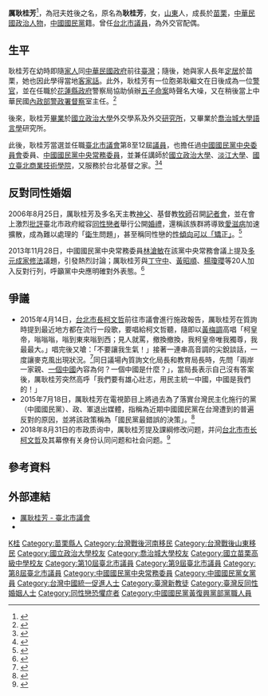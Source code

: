 {{Otheruses|other=名为耿桂芳的其他人物|耿桂芳}}
{{blpsources|time=2014-07-04T07:20:50+00:00}}
{{人物}}
 {{noteTA
|1=zh-cn:乔治;zh-tw:喬治;zh-hk:佐治;
}}

{{Infobox_officeholder
| name =厲耿桂芳<br/><small>Li Keng, Kuei-fong</small>
| image name =20100703厲耿桂芳.jpg
| width = 
| office = [[File:Flag_of_Taipei_City.svg|28px]] [[臺北市議會|臺北市議會]]第8—12屆[[臺北市議員|議員]]
| term_start = 1998年12月25日
| term_end = 2018年12月25日
| constituency = 臺北市第六選區（[[大安區_(臺北市)|大安區]]、[[文山區|文山區]]）
| period =
| sex = 女
| nationality = {{ROC}}
| Native place = [[河南省|河南省]] 
| date of birth = {{birth date and age|1946|1|27}}
| spouse = 厲威廉
| relatives = [[耿繼文|耿繼文]]（弟）<br/>[[耿葳|耿葳]]（姪女）
| party = {{Kmt}}
| place of birth = {{ROC}}[[山東省_(中華民國)|山東省]]
| religion = 基督教
| educate = 
| past = 
* [[臺北市議員|臺北市議員]]（第8、9、10、11、12屆）
* 中國國民黨中央常務委員
* [[中國國民黨中央委員會|中國國民黨中央委員]]
* 國立政治大學講師兼華語中心主任
* 淡江大學講師
* 國立臺北商業技術學院講師
* 中原客家崇正會監事
* 台北市愛心婦女協會理事長
* 山而[[國際獅子會|國際獅子會]]會長
* [[中國廣播公司|中國廣播公司]]海外部編輯暨駐美特派員
* 社團法人中華民國退伍軍人協會婦女會理事長
}}

'''厲耿桂芳'''{{BD|1946年|1月27日||catIdx=Geng耿}}<ref>{{Cite web|url=http://www.tcc.gov.tw/Councilor_Content.aspx?s=2397#top|title=臺北市議會|accessdate=2017-10-19|work=www.tcc.gov.tw|language=zh-TW|archive-url=https://web.archive.org/web/20171019115941/http://www.tcc.gov.tw/Councilor_Content.aspx?s=2397#top|archive-date=2017-10-19|dead-url=yes}}</ref>，為冠夫姓後之名，原名為'''耿桂芳'''，女，[[山東省_(中華民國)|山東]]人，成長於[[苗栗縣|苗栗]]，[[中華民國|中華民國]][[政治人物|政治人物]]，[[中國國民黨|中國國民黨]]籍。曾任[[台北市議員|台北市議員]]，為外交官配偶。

== 生平 ==
耿桂芳在幼時即隨[[家人|家人]]同[[中華民國政府|中華民國政府]]前往[[臺灣|臺灣]]；隨後，她與家人長年[[定居|定居]]於苗栗，她也因此學得當地[[臺灣客家語|客家話]]。此外，耿桂芳有一位胞弟耿繼文在日後成為一位[[警官|警官]]，並在任職於[[花蓮縣政府|花蓮縣政府]]警察局協助偵辦[[花蓮五子命案|五子命案]]時聲名大噪，又在稍後當上中華民國[[內政部警政署|內政部警政署]][[督察|督察]]室主任。<ref>{{Cite news|url=http://news.ltn.com.tw/news/politics/breakingnews/1947055|title=耿繼文抗年改撞警被法辦 姊姊厲耿桂芳抱不平|author=|date=|work=自由時報電子報|accessdate=2017-10-19|archive-date=2018-12-02|archive-url=https://web.archive.org/web/20181202052203/http://news.ltn.com.tw/news/politics/breakingnews/1947055|dead-url=no}}</ref>

後來，耿桂芳[[畢業|畢業]]於[[國立政治大學|國立政治大學]]外交學系及外交[[研究所|研究所]]，又畢業於[[喬治城大學|喬治城大學]][[語言學|語言學]]研究所。

此後，耿桂芳當選並任職[[臺北市議會|臺北市議會]]第8至12屆[[台北市議員|議員]]，也擔任過[[中國國民黨中央委員會|中國國民黨中央委員會]]委員、[[中國國民黨中央常務委員|中國國民黨中央常務委員]]，並兼任講師於[[國立政治大學|國立政治大學]]、[[淡江大學|淡江大學]]、[[國立臺北商業技術學院|國立臺北商業技術學院]]，又服務於台北基督之家。<ref>{{Cite web|url=http://2014.kmt.org.tw/page.aspx?id=40&pid=447|title=台北市議員_厲耿桂芳 - 【議員】|accessdate=2017-10-19|work=2014.kmt.org.tw|archive-url=https://web.archive.org/web/20171019122215/http://2014.kmt.org.tw/page.aspx?id=40&pid=447|archive-date=2017-10-19|dead-url=yes}}</ref><ref>{{Cite news|url=https://www.anntw.com/articles/20170508-lZ2G|title=婚姻和諧之道 謙卑、自省、尊重—訪厲威廉、耿桂芳夫婦 （20170508 鶼鰈情深-厲威廉、厲耿桂芳）|author=|date=2017-05-08|work=台灣醒報 Awakening News Networks|accessdate=2017-10-19|language=zh-hant|archive-url=https://web.archive.org/web/20171019120351/https://www.anntw.com/articles/20170508-lZ2G|archive-date=2017-10-19|dead-url=yes}}</ref>

== 反對同性婚姻 ==
2006年8月25日，厲耿桂芳及多名天主教[[神父|神父]]、基督教[[牧師|牧師]]召開[[記者會|記者會]]，並在會上激烈[[批評|批評]]臺北市政府縱容[[同性戀者|同性戀者]]舉行公開[[婚禮|婚禮]]，還稱該族群將導致[[愛滋病|愛滋病]]加速擴散，成為難以處理的「[[衛生|衛生]]問題」，甚至稱同性戀的[[脫離同性戀|性傾向可以「矯正」]]。<ref>{{cite news|language = zh-hant|url = http://www.appledaily.com.tw/appledaily/article/headline/20060826/2845963/|title = 北市同志婚禮 議員批放縱|publisher = 蘋果日報|date = 2006年8月26日|accessdate = 2015年4月14日|archive-date = 2017年9月21日|archive-url = https://web.archive.org/web/20170921094838/http://www.appledaily.com.tw/appledaily/article/headline/20060826/2845963/|dead-url = no}}</ref>

2013年11月28日，中國國民黨中央常務委員[[林滄敏|林滄敏]]在該黨中央常務會議上提及[[多元成家立法草案|多元成家修法]]議題，引發熱烈討論；厲耿桂芳與[[丁守中|丁守中]]、[[黃昭順|黃昭順]]、[[楊瓊瓔|楊瓊瓔]]等20人加入反對行列，呼籲黨中央應明確對外表態。<ref>{{cite news|language = zh-hant|url = http://www.chinatimes.com/newspapers/20131128000403-260102|title = 多元成家 馬裁示專案研議|publisher = 中國時報|date = 2013年11月28日|accessdate = 2014年7月4日|archive-url = https://web.archive.org/web/20140418000107/http://www.chinatimes.com/newspapers/20131128000403-260102|archive-date = 2014年4月18日|dead-url = yes}}</ref>

== 爭議 ==
* 2015年4月14日，[[台北市長|台北市長]][[柯文哲|柯文哲]]前往市議會進行施政報告，厲耿桂芳在質詢時提到最近地方都在流行一段歌，要唱給柯文哲聽，隨即以[[黃梅調|黃梅調]]高唱「柯皇帝，嗡嗡嗡，嗡到東來嗡到西；見人就罵，撤換撤換，我柯皇帝唯我獨尊，我最最大。」唱完後又嗆：「不要讓我生氣！」接著一連串高音調的尖銳談話，一度讓麥克風出現狀況。<ref>{{cite news|language = zh-hant|url = http://newtalk.tw/news/view/2015-04-14/58910|title = 藍議員開金嗓 議會高唱「柯皇帝嗡嗡嗡」|publisher = 新頭殼|date = 2015年4月14日|accessdate = 2015-04-14|archive-date = 2019-02-04|archive-url = https://web.archive.org/web/20190204164506/https://newtalk.tw/news/view/2015-04-14/58910|dead-url = no}}</ref>同日議場內質詢文化局長和教育局長時，先問「兩岸一家親、[[一個中國|一個中國]]內容為何？一個中國是什麼？」，當局長表示自己沒有答案後，厲耿桂芳突然高呼「我們要有雄心壯志，用民主統一中國，中國是我們的！」
* 2015年7月18日，厲耿桂芳在電視節目上將過去為了落實台灣民主化施行的黨（中國國民黨）、政、軍退出媒體，指稱為近期中國國民黨在台灣遭到的普遍反對的原因，並將該政策稱為「國民黨最錯誤的決策」。<ref>{{cite news|url=http://www.setn.com/news.aspx?newsid=85536&pagegroupid=6|title=影／超激動！厲耿桂芳爆：國民黨錯在黨政軍退出媒體|work=三立新聞網|date=2015-07-18|accessdate=2015-07-18|archive-date=2015-09-25|archive-url=https://web.archive.org/web/20150925055436/http://www.setn.com/news.aspx?newsid=85536&pagegroupid=6|dead-url=no}}</ref>
* 2018年8月31日的市政质询中，厲耿桂芳提及課綱修改问题，并问[[台北市市长|台北市市长]][[柯文哲|柯文哲]]及其幕僚有关身份认同问题和社会问题。<ref>{{cite news|url=https://m.youtube.com/watch?v=J4mgJhvDWl0|title=0831柯文哲備詢1330|work=udn video|date=2018-08-31}}</ref>

== 參考資料 ==
{{reflist}}

== 外部連結 ==
* [https://web.archive.org/web/20171019115941/http://www.tcc.gov.tw/Councilor_Content.aspx?s=2397#top 厲耿桂芳 - 臺北市議會]
* {{Facebook|tcclili}}

{{第12屆臺北市議員}} 
{{第11屆臺北市議員}}
{{第10屆臺北市議員}}
{{第9屆臺北市議員}}
{{第8屆臺北市議員}}
{{中國國民黨第十九屆中央委員會}}
{{Portal bar|台灣|中華民國|政治|人物}}

{{Authority control}}
{{DEFAULTSORT:Li Keng厲耿}}
[[Category:耿姓|K桂]]
[[Category:苗栗縣人|Category:苗栗縣人]]
[[Category:台灣戰後河南移民|Category:台灣戰後河南移民]]
[[Category:台灣戰後山東移民|Category:台灣戰後山東移民]]
[[Category:國立政治大學校友|Category:國立政治大學校友]]
[[Category:喬治城大學校友|Category:喬治城大學校友]]
[[Category:國立苗栗高級中學校友|Category:國立苗栗高級中學校友]]
[[Category:第10屆臺北市議員|Category:第10屆臺北市議員]]
[[Category:第9屆臺北市議員|Category:第9屆臺北市議員]]
[[Category:第8屆臺北市議員|Category:第8屆臺北市議員]]
[[Category:中國國民黨中央常務委員|Category:中國國民黨中央常務委員]]
[[Category:中國國民黨女黨員|Category:中國國民黨女黨員]]
[[Category:台灣中國統一促進人士|Category:台灣中國統一促進人士]]
[[Category:臺灣新教徒|Category:臺灣新教徒]]
[[Category:臺灣反同性婚姻人士|Category:臺灣反同性婚姻人士]]
[[Category:同性戀恐懼症者|Category:同性戀恐懼症者]]
[[Category:中國國民黨黃復興黨部黨職人員|Category:中國國民黨黃復興黨部黨職人員]]